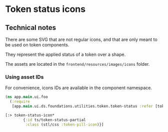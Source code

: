 
<Meta of={TokenStatusIconStories} />

# Token status icons

## Technical notes

There are some SVG that are not regular icons, and that are only
meant to be used on token components.

They represent the applied status of a token over a shape.

The assets are located in the `frontend/resources/images/icons` folder.

### Using asset IDs

For convenience, icons IDs are available in the component namespace.

```clj
(ns app.main.ui.foo
  (:require
   [app.main.ui.ds.foundations.utilities.token.token-status :refer [token-status-icon*] :as ts]))
```

```clj
[:> token-status-icon*
        {:id ts/token-status-partial
         :class (stl/css :token-pill-icon)}]
```
